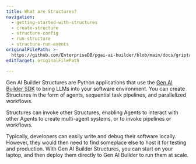 ```yaml
---
title: What are Structures?
navigation:
  - getting-started-with-structures
  - create-structure
  - structure-config
  - run-structure
  - structure-run-events
originalFilePath: >-
  https://github.com/EnterpriseDB/pgai-ai-builder/blob/main/docs/griptape-cloud/structures/what-are-structures.md
editTarget: originalFilePath

---
```


Gen AI Builder Structures are Python applications that use the [Gen AI Builder SDK](../../../builder/sdk) to bring LLMs into your software environment. You can create Structures in the form of agents, sequential task pipelines, and parallelized workflows.

Structures can invoke other Structures, enabling Agents to interact with other Agents to create multi-agent systems, or to invoke pipelines or workflows.

Typically, developers can easily write and debug their software locally. However, they would then need to find someplace else to host it for testing and production. With Gen AI Builder Structures, you can start on your laptop, and then deploy them directly to Gen AI Builder to run them at scale.
